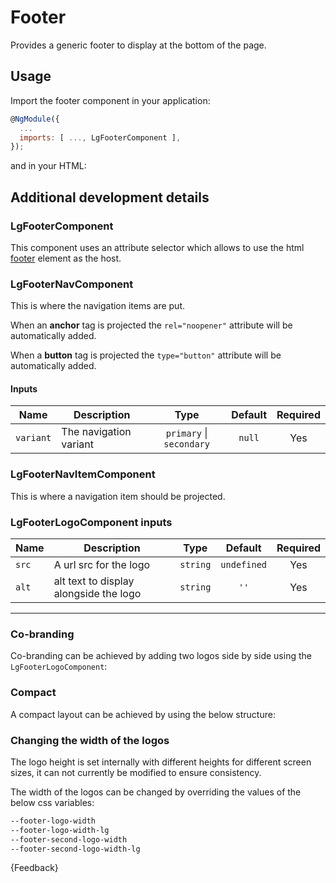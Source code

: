 
<Meta title="Components/Footer/Guide" />

# Footer

<p class="standfirst">Provides a generic footer to display at the bottom of the page.</p>

## Usage
Import the footer component in your application:

```js
@NgModule({
  ...
  imports: [ ..., LgFooterComponent ],
});
```

and in your HTML:

<Source id="components-footer-examples--standard-footer"></Source>

## Additional development details

### LgFooterComponent
This component uses an attribute selector which allows to use the html <a href="https://developer.mozilla.org/en-US/docs/Web/HTML/Element/footer" target="_blank">footer</a> element as the host.

### LgFooterNavComponent
This is where the navigation items are put.

When an **anchor** tag is projected the `rel="noopener"` attribute will be automatically added.

When a **button** tag is projected the `type="button"` attribute will be automatically added.

#### Inputs
| Name      | Description            |           Type           | Default | Required |
|-----------|------------------------|:------------------------:|:-------:|:--------:|
| `variant` | The navigation variant | `primary` \| `secondary` | `null`  |   Yes    |

### LgFooterNavItemComponent
This is where a navigation item should be projected.

### LgFooterLogoComponent inputs
| Name  | Description                            |   Type   |   Default   | Required |
|-------|----------------------------------------|:--------:|:-----------:|:--------:|
| `src` | A url src for the logo                 | `string` | `undefined` |   Yes    |
| `alt` | alt text to display alongside the logo | `string` |    `''`     |   Yes    |

---

### Co-branding
Co-branding can be achieved by adding two logos side by side using the `LgFooterLogoComponent`:

<Source id="components-footer-examples--co-branded-footer"></Source>

### Compact
A compact layout can be achieved by using the below structure:

<Source id="components-footer-examples--compact-footer"></Source>

### Changing the width of the logos
The logo height is set internally with different heights for different screen sizes, it can not currently be modified to ensure consistency.

The width of the logos can be changed by overriding the values of the below css variables:

```css
--footer-logo-width
--footer-logo-width-lg
--footer-second-logo-width
--footer-second-logo-width-lg
```

<Markdown>{Feedback}</Markdown>
